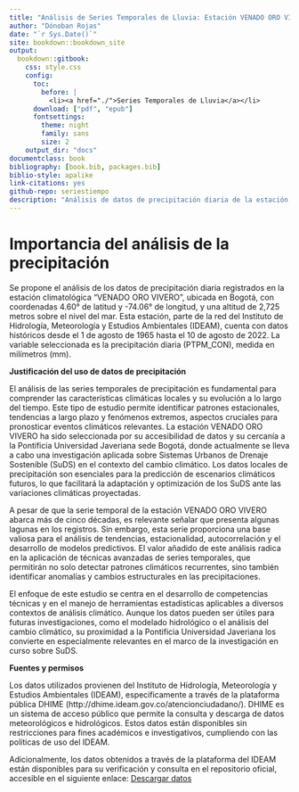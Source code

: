 ```yaml
---
title: "Análisis de Series Temporales de Lluvia: Estación VENADO ORO VIVERO [21205580]"
author: "Dónoban Rojas"
date: "`r Sys.Date()`"
site: bookdown::bookdown_site
output:
  bookdown::gitbook:
    css: style.css
    config:
      toc:
        before: |
          <li><a href="./">Series Temporales de Lluvia</a></li>
      download: ["pdf", "epub"]
      fontsettings:
        theme: night
        family: sans
        size: 2
    output_dir: "docs"
documentclass: book
bibliography: [book.bib, packages.bib]
biblio-style: apalike
link-citations: yes
github-repo: seriestiempo
description: "Análisis de datos de precipitación diaria de la estación VENADO ORO VIVERO en Bogotá"
---
```




# Importancia del análisis de la precipitación

Se propone el análisis de los datos de precipitación diaria registrados en la estación climatológica “VENADO ORO VIVERO”, ubicada en Bogotá, con coordenadas 4.60° de latitud y -74.06° de longitud, y una altitud de 2,725 metros sobre el nivel del mar. Esta estación, parte de la red del Instituto de Hidrología, Meteorología y Estudios Ambientales (IDEAM), cuenta con datos históricos desde el 1 de agosto de 1965 hasta el 10 de agosto de 2022. La variable seleccionada es la precipitación diaria (PTPM_CON), medida en milímetros (mm).

**Justificación del uso de datos de precipitación**

El análisis de las series temporales de precipitación es fundamental para comprender las características climáticas locales y su evolución a lo largo del tiempo. Este tipo de estudio permite identificar patrones estacionales, tendencias a largo plazo y fenómenos extremos, aspectos cruciales para pronosticar eventos climáticos relevantes. La estación VENADO ORO VIVERO ha sido seleccionada por su accesibilidad de datos y su cercanía a la Pontificia Universidad Javeriana sede Bogotá, donde actualmente se lleva a cabo una investigación aplicada sobre Sistemas Urbanos de Drenaje Sostenible (SuDS) en el contexto del cambio climático. Los datos locales de precipitación son esenciales para la predicción de escenarios climáticos futuros, lo que facilitará la adaptación y optimización de los SuDS ante las variaciones climáticas proyectadas.

A pesar de que la serie temporal de la estación VENADO ORO VIVERO abarca más de cinco décadas, es relevante señalar que presenta algunas lagunas en los registros. Sin embargo, esta serie proporciona una base valiosa para el análisis de tendencias, estacionalidad, autocorrelación y el desarrollo de modelos predictivos. El valor añadido de este análisis radica en la aplicación de técnicas avanzadas de series temporales, que permitirán no solo detectar patrones climáticos recurrentes, sino también identificar anomalías y cambios estructurales en las precipitaciones.

El enfoque de este estudio se centra en el desarrollo de competencias técnicas y en el manejo de herramientas estadísticas aplicables a diversos contextos de análisis climático. Aunque los datos pueden ser útiles para futuras investigaciones, como el modelado hidrológico o el análisis del cambio climático, su proximidad a la Pontificia Universidad Javeriana los convierte en especialmente relevantes en el marco de la investigación en curso sobre SuDS.

**Fuentes y permisos**

Los datos utilizados provienen del Instituto de Hidrología, Meteorología y Estudios Ambientales (IDEAM), específicamente a través de la plataforma pública DHIME (http://dhime.ideam.gov.co/atencionciudadano/). DHIME es un sistema de acceso público que permite la consulta y descarga de datos meteorológicos e hidrológicos. Estos datos están disponibles sin restricciones para fines académicos e investigativos, cumpliendo con las políticas de uso del IDEAM.

Adicionalmente, los datos obtenidos a través de la plataforma del IDEAM están disponibles para su verificación y consulta en el repositorio oficial, accesible en el siguiente enlace: [Descargar datos](https://raw.githubusercontent.com/dosrojasce/RainTimeSeries/refs/heads/main/21205580-PTPM_CON.csv)
